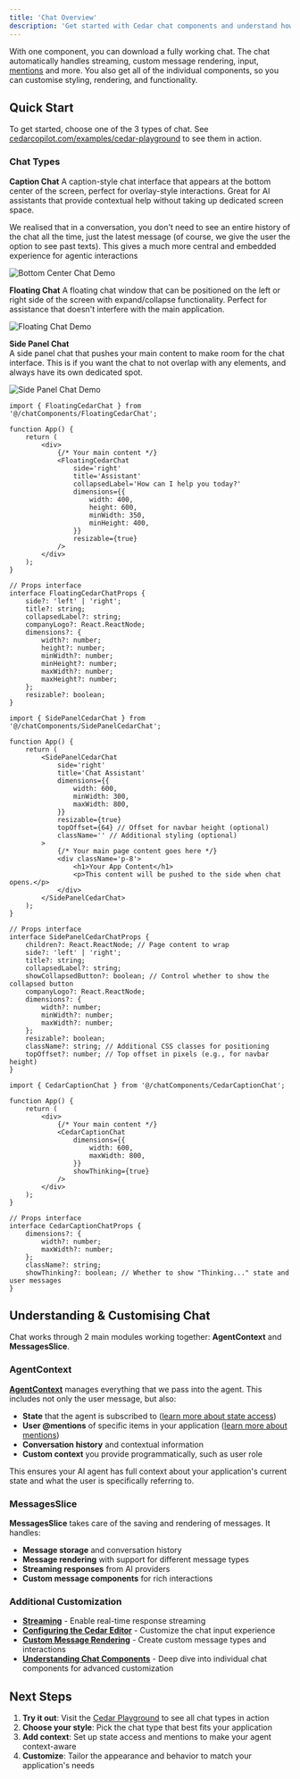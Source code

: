 ```yaml
---
title: 'Chat Overview'
description: 'Get started with Cedar chat components and understand how they work'
---
```


With one component, you can download a fully working chat. The chat automatically handles streaming, custom message rendering, input, [mentions](/agent-input-context/mentions) and more. You also get all of the individual components, so you can customise styling, rendering, and functionality.

## Quick Start

To get started, choose one of the 3 types of chat. See [cedarcopilot.com/examples/cedar-playground](https://cedarcopilot.com/examples/cedar-playground) to see them in action.

### Chat Types

**Caption Chat**
A caption-style chat interface that appears at the bottom center of the screen, perfect for overlay-style interactions. Great for AI assistants that provide contextual help without taking up dedicated screen space.

We realised that in a conversation, you don't need to see an entire history of the chat all the time, just the latest message (of course, we give the user the option to see past texts). This gives a much more central and embedded experience for agentic interactions

<img
	src='https://vrhlhwfhghqbpdpfnpdq.supabase.co/storage/v1/object/public/logos/caption.gif'
	alt='Bottom Center Chat Demo'
/>

**Floating Chat**
A floating chat window that can be positioned on the left or right side of the screen with expand/collapse functionality. Perfect for assistance that doesn't interfere with the main application.

<img
	src='https://vrhlhwfhghqbpdpfnpdq.supabase.co/storage/v1/object/public/logos/floating.gif'
	alt='Floating Chat Demo'
/>

**Side Panel Chat**  
A side panel chat that pushes your main content to make room for the chat interface. This is if you want the chat to not overlap with any elements, and always have its own dedicated spot.

<img
	src='https://vrhlhwfhghqbpdpfnpdq.supabase.co/storage/v1/object/public/logos/sidepanel.gif'
	alt='Side Panel Chat Demo'
/>

<CodeGroup>

```tsx Floating Chat
import { FloatingCedarChat } from '@/chatComponents/FloatingCedarChat';

function App() {
	return (
		<div>
			{/* Your main content */}
			<FloatingCedarChat
				side='right'
				title='Assistant'
				collapsedLabel='How can I help you today?'
				dimensions={{
					width: 400,
					height: 600,
					minWidth: 350,
					minHeight: 400,
				}}
				resizable={true}
			/>
		</div>
	);
}

// Props interface
interface FloatingCedarChatProps {
	side?: 'left' | 'right';
	title?: string;
	collapsedLabel?: string;
	companyLogo?: React.ReactNode;
	dimensions?: {
		width?: number;
		height?: number;
		minWidth?: number;
		minHeight?: number;
		maxWidth?: number;
		maxHeight?: number;
	};
	resizable?: boolean;
}
```

```tsx Side Panel Chat
import { SidePanelCedarChat } from '@/chatComponents/SidePanelCedarChat';

function App() {
	return (
		<SidePanelCedarChat
			side='right'
			title='Chat Assistant'
			dimensions={{
				width: 600,
				minWidth: 300,
				maxWidth: 800,
			}}
			resizable={true}
			topOffset={64} // Offset for navbar height (optional)
			className='' // Additional styling (optional)
		>
			{/* Your main page content goes here */}
			<div className='p-8'>
				<h1>Your App Content</h1>
				<p>This content will be pushed to the side when chat opens.</p>
			</div>
		</SidePanelCedarChat>
	);
}

// Props interface
interface SidePanelCedarChatProps {
	children?: React.ReactNode; // Page content to wrap
	side?: 'left' | 'right';
	title?: string;
	collapsedLabel?: string;
	showCollapsedButton?: boolean; // Control whether to show the collapsed button
	companyLogo?: React.ReactNode;
	dimensions?: {
		width?: number;
		minWidth?: number;
		maxWidth?: number;
	};
	resizable?: boolean;
	className?: string; // Additional CSS classes for positioning
	topOffset?: number; // Top offset in pixels (e.g., for navbar height)
}
```

```tsx Bottom Center Chat
import { CedarCaptionChat } from '@/chatComponents/CedarCaptionChat';

function App() {
	return (
		<div>
			{/* Your main content */}
			<CedarCaptionChat
				dimensions={{
					width: 600,
					maxWidth: 800,
				}}
				showThinking={true}
			/>
		</div>
	);
}

// Props interface
interface CedarCaptionChatProps {
	dimensions?: {
		width?: number;
		maxWidth?: number;
	};
	className?: string;
	showThinking?: boolean; // Whether to show "Thinking..." state and user messages
}
```

</CodeGroup>

## Understanding & Customising Chat

Chat works through 2 main modules working together: **AgentContext** and **MessagesSlice**.

### AgentContext

[**AgentContext**](/agent-input-context/agent-input-context) manages everything that we pass into the agent. This includes not only the user message, but also:

- **State** that the agent is subscribed to ([learn more about state access](/chat/subscribing-state))
- **User @mentions** of specific items in your application ([learn more about mentions](/chat/mentions))
- **Conversation history** and contextual information
- **Custom context** you provide programmatically, such as user role

This ensures your AI agent has full context about your application's current state and what the user is specifically referring to.

### MessagesSlice

**MessagesSlice** takes care of the saving and rendering of messages. It handles:

- **Message storage** and conversation history
- **Message rendering** with support for different message types
- **Streaming responses** from AI providers
- **Custom message components** for rich interactions

### Additional Customization

- **[Streaming](/chat/streaming)** - Enable real-time response streaming
- **[Configuring the Cedar Editor](/chat/configuring-cedar-editor)** - Customize the chat input experience
- **[Custom Message Rendering](/chat/custom-message-rendering)** - Create custom message types and interactions
- **[Understanding Chat Components](/chat/chat-components)** - Deep dive into individual chat components for advanced customization

## Next Steps

1. **Try it out**: Visit the [Cedar Playground](https://cedarcopilot.com/examples/cedar-playground) to see all chat types in action
2. **Choose your style**: Pick the chat type that best fits your application
3. **Add context**: Set up state access and mentions to make your agent context-aware
4. **Customize**: Tailor the appearance and behavior to match your application's needs

